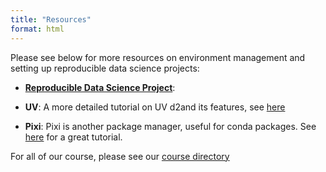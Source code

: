 ```yaml
---
title: "Resources"
format: html
---
```


Please see below for more resources on environment management and setting up reproducible data science projects:

- **[Reproducible Data Science Project](https://www.youtube.com/watch?v=nPPn5Yx3pYk&t=23s)**: 

- **UV**: A more detailed tutorial on UV d2and its features, see [here](https://www.youtube.com/watch?v=OJ_-rkoeol8&pp=0gcJCcYJAYcqIYzv)

- **Pixi**: Pixi is another package manager, useful 
            for conda packages. See [here](https://www.youtube.com/watch?v=ws92c5NFPaU) for a great tutorial.

For all of our course, please see our [course directory](https://bristol-training.github.io/courses.html)

